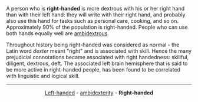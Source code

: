 A person who is '''right-handed''' is more dextrous with his or her right hand than with their left hand: they will write with their right hand, and probably also use this hand for tasks such as personal care, cooking, and so on. Approximately 90% of the population is right-handed. People who can use both hands equally well are [[ambidextrous]].

Throughout history being right-handed was considered as normal - the Latin word ''dexter'' meant "right" and is associated with skill. Hence the many prejudicial connotations became associated with right handedness: skillful, diligent, dextrous, deft. The associated left brain hemisphere that is said to be more active in right-handed people, has been found to be correlated with linguistic and logical skill.

{{msg:stub}}

----
<center>[[Left-handed]] -  [[ambidexterity]] - '''Right-handed'''</center>